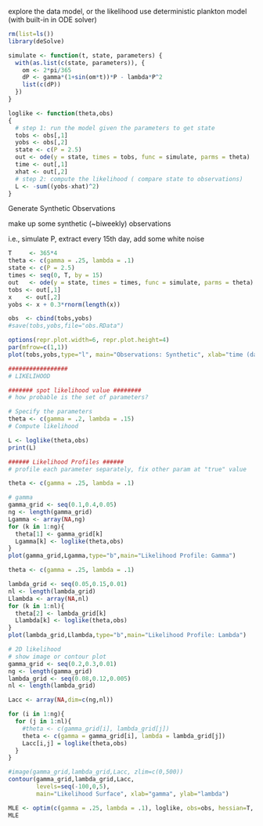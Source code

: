 explore the data model, or the likelihood
use deterministic plankton model (with built-in in ODE solver)


```r
rm(list=ls())
library(deSolve)
```


```r
simulate <- function(t, state, parameters) {
  with(as.list(c(state, parameters)), {
    om <- 2*pi/365
    dP <- gamma*(1+sin(om*t))*P - lambda*P^2
    list(c(dP))
  })
}
```


```r
loglike <- function(theta,obs)
{
  # step 1: run the model given the parameters to get state
  tobs <- obs[,1]
  yobs <- obs[,2]
  state <- c(P = 2.5)
  out <- ode(y = state, times = tobs, func = simulate, parms = theta)
  time <- out[,1]
  xhat <- out[,2]  
  # step 2: compute the likelihood ( compare state to observations)
  L <- -sum((yobs-xhat)^2)
}
```

Generate Synthetic Observations

make up some synthetic (~biweekly) observations

i.e., simulate P, extract every 15th day, add some white noise


```r
T     <- 365*4
theta <- c(gamma = .25, lambda = .1)
state <- c(P = 2.5)
times <- seq(0, T, by = 15)
out   <- ode(y = state, times = times, func = simulate, parms = theta)
tobs <- out[,1]
x    <- out[,2]
yobs <- x + 0.3*rnorm(length(x))

obs  <- cbind(tobs,yobs)
#save(tobs,yobs,file="obs.RData")
```


```r
options(repr.plot.width=6, repr.plot.height=4)
par(mfrow=c(1,1))
plot(tobs,yobs,type="l", main="Observations: Synthetic", xlab="time (days)", ylab="P")
```


```r
#################
# LIKELIHOOD 

####### spot likelihood value ########
# how probable is the set of parameters?

# Specify the parameters
theta <- c(gamma = .2, lambda = .15)
# Compute likelihood

L <- loglike(theta,obs)
print(L)
```


```r
###### Likelihood Profiles ######
# profile each parameter separately, fix other param at "true" value

theta <- c(gamma = .25, lambda = .1)

# gamma
gamma_grid <- seq(0.1,0.4,0.05)
ng <- length(gamma_grid)
Lgamma <- array(NA,ng)
for (k in 1:ng){
  theta[1] <- gamma_grid[k]
  Lgamma[k] <- loglike(theta,obs)
}
plot(gamma_grid,Lgamma,type="b",main="Likelihood Profile: Gamma")
```


```r
theta <- c(gamma = .25, lambda = .1)

lambda_grid <- seq(0.05,0.15,0.01)
nl <- length(lambda_grid)
Llambda <- array(NA,nl)
for (k in 1:nl){
  theta[2] <- lambda_grid[k]
  Llambda[k] <- loglike(theta,obs)
}
plot(lambda_grid,Llambda,type="b",main="Likelihood Profile: Lambda")
```


```r
# 2D likelihood
# show image or contour plot
gamma_grid <- seq(0.2,0.3,0.01)
ng <- length(gamma_grid)
lambda_grid <- seq(0.08,0.12,0.005)
nl <- length(lambda_grid)

Lacc <- array(NA,dim=c(ng,nl))

for (i in 1:ng){
  for (j in 1:nl){
    #theta <- c(gamma_grid[i], lambda_grid[j])
    theta <- c(gamma = gamma_grid[i], lambda = lambda_grid[j])
    Lacc[i,j] = loglike(theta,obs) 
  }
}

#image(gamma_grid,lambda_grid,Lacc, zlim=c(0,500))
contour(gamma_grid,lambda_grid,Lacc, 
        levels=seq(-100,0,5), 
        main="Likelihood Surface", xlab="gamma", ylab="lambda")
```


```r
MLE <- optim(c(gamma = .25, lambda = .1), loglike, obs=obs, hessian=T, control=list(fnscale=-1))
MLE
```
